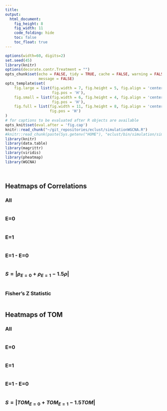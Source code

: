 ```yaml
---
title: 
output:
  html_document:
    fig_height: 8
    fig_width: 11
    code_folding: hide
    toc: false
    toc_float: true
---
```



```r
options(width=60, digits=2)
set.seed(45)
library(knitr)
options(decorate.contr.Treatment = "")
opts_chunk$set(echo = FALSE, tidy = TRUE, cache = FALSE, warning = FALSE, 
               message = FALSE)
opts_template$set(
    fig.large = list(fig.width = 7, fig.height = 5, fig.align = 'center', 
                     fig.pos = 'H'),
    fig.small = list(fig.width = 6, fig.height = 4, fig.align = 'center', 
                     fig.pos = 'H'),
    fig.full = list(fig.width = 11, fig.height = 8, fig.align = 'center', 
                    fig.pos = 'H')
)
# for captions to be evaluated after R objects are available 
opts_knit$set(eval.after = 'fig.cap') 
knitr::read_chunk("~/git_repositories/eclust/simulationWGCNA.R")
#knitr::read_chunk(paste(Sys.getenv("HOME"), "eclust/bin/simulation/simDataWGCNA.R", sep = "/"))
library(knitr)
library(data.table)
library(magrittr)
library(viridis)
library(pheatmap)
library(WGCNA)
```


```r
```

```r
```



## Heatmaps of Correlations {.tabset}
 

###  All

```r
```


###  E=0

```r
```


###  E=1

```r
```


###  E=1 - E=0

```r
```

### $S = |\rho_{E=0} + \rho_{E=1} - 1.5 \rho|$

```r
```


### Fisher's Z Statistic

```r
```


 
## Heatmaps of TOM {.tabset}
 

###  All

```r
```


###  E=0

```r
```


###  E=1

```r
```


###  E=1 - E=0

```r
```
 
 
###  $S = |TOM_{E=0} + TOM_{E=1} - 1.5 TOM|$ 

```r
```
 
 
